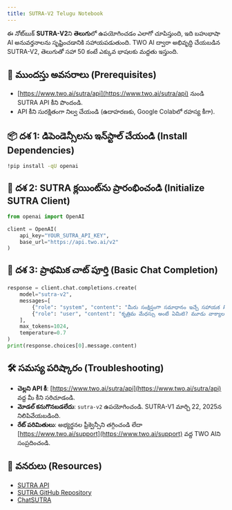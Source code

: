 ```yaml
---
title: SUTRA-V2 Telugu Notebook
---
```


ఈ నోట్‌బుక్ **SUTRA-V2**ని **తెలుగు**లో ఉపయోగించడం ఎలాగో చూపిస్తుంది, ఇది బహుభాషా AI అనువర్తనాలను సృష్టించడానికి సహాయపడుతుంది. TWO AI ద్వారా అభివృద్ధి చేయబడిన SUTRA-V2, తెలుగుతో సహా 50 కంటే ఎక్కువ భాషలకు మద్దతు ఇస్తుంది.

## 🔧 ముందస్తు అవసరాలు (Prerequisites)
- [https://www.two.ai/sutra/api](https://www.two.ai/sutra/api) నుండి SUTRA API కీని పొందండి.
- API కీని సురక్షితంగా నిల్వ చేయండి (ఉదాహరణకు, Google Colabలో రహస్య కీగా).

## 📦 దశ 1: డిపెండెన్సీలను ఇన్‌స్టాల్ చేయండి (Install Dependencies)
```bash
!pip install -qU openai
```

## 🔐 దశ 2: SUTRA క్లయింట్‌ను ప్రారంభించండి (Initialize SUTRA Client)
```python
from openai import OpenAI

client = OpenAI(
    api_key="YOUR_SUTRA_API_KEY",
    base_url="https://api.two.ai/v2"
)
```

## 💬 దశ 3: ప్రాథమిక చాట్ పూర్తి (Basic Chat Completion)
```python
response = client.chat.completions.create(
    model="sutra-v2",
    messages=[
        {"role": "system", "content": "మీరు సంక్షిప్తంగా సమాధానం ఇచ్చే సహాయక AI."},
        {"role": "user", "content": "కృత్రిమ మేధస్సు అంటే ఏమిటి? మూడు వాక్యాలలో వివరించండి."}
    ],
    max_tokens=1024,
    temperature=0.7
)
print(response.choices[0].message.content)
```

## 🛠 సమస్య పరిష్కారం (Troubleshooting)
- **చెల్లని API కీ**: [https://www.two.ai/sutra/api](https://www.two.ai/sutra/api) వద్ద మీ కీని సరిచూడండి.
- **మోడల్ కనుగొనబడలేదు**: `sutra-v2` ఉపయోగించండి. SUTRA-V1 మార్చి 22, 2025న నిలిపివేయబడింది.
- **రేట్ పరిమితులు**: అభ్యర్థనల ఫ్రీక్వెన్సీని తగ్గించండి లేదా [https://www.two.ai/support](https://www.two.ai/support) వద్ద TWO AIని సంప్రదించండి.

## 📎 వనరులు (Resources)
- [SUTRA API](https://www.two.ai/sutra/api)
- [SUTRA GitHub Repository](https://github.com/sutra-dev/sutra-cookbook)
- [ChatSUTRA](https://chat.two.ai)